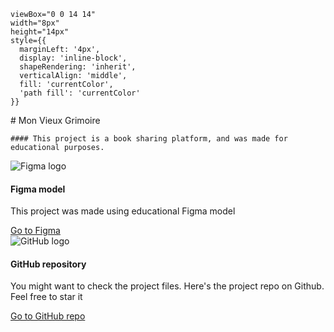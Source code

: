 


    viewBox="0 0 14 14" 
    width="8px" 
    height="14px" 
    style={{ 
      marginLeft: '4px',
      display: 'inline-block',
      shapeRendering: 'inherit',
      verticalAlign: 'middle',
      fill: 'currentColor',
      'path fill': 'currentColor'
    }}
>
  <path d="m11.1 7.35-5.5 5.5a.5.5 0 0 1-.7-.7L10.04 7 4.9 1.85a.5.5 0 1 1 .7-.7l5.5 5.5c.2.2.2.5 0 .7Z" />
</svg>

<Meta title="About Project" />

<div className="sb-container">
  <div className='sb-section-title'>
    # Mon Vieux Grimoire

    #### This project is a book sharing platform, and was made for educational purposes.
  </div>
  <div className="sb-section">
    <div className="sb-section-item">
      <img
        src={Figma}
        alt="Figma logo"
      />
      <h4 className="sb-section-item-heading">Figma model</h4>
      <p className="sb-section-item-paragraph">This project was made using educational Figma model</p>
      <a
        href="https://www.figma.com/file/Snidyc45xi6qchoOPabMA9/Maquette-Mon-Vieux-Grimoir?type=design&node-id=0-1&mode=design&t=z9vr22pEWX9UBtJ1-0"
        target="_blank"
      >Go to Figma<RightArrow /></a>
    </div>
    <div className="sb-section-item">
      <img
        src={Github}
        alt="GitHub logo"
      />
      <h4 className="sb-section-item-heading">GitHub repository</h4>
      <p className="sb-section-item-paragraph">You might want to check the project files. Here's the project repo on Github. Feel free to star it</p>
      <a
        href="https://github.com/S-Syrichko/vieux-grimoire-front"
        target="_blank"
      >Go to GitHub repo<RightArrow /></a>
    </div>
  </div>
</div>

<style>
  {`
  .sb-container {
    margin-bottom: 48px;
  }

  .sb-section {
    width: 100%;
    display: flex;
    flex-direction: row;
    gap: 20px;
  }

  img {
    object-fit: cover;
    width: 30%;
    margin: auto;
    
  }

  .sb-section-title {
    margin-bottom: 32px;
  }

  .sb-section a:not(h1 a, h2 a, h3 a) {
    font-size: 14px;
  }

  .sb-section-item, .sb-grid-item {
    flex: 1;
    display: flex;
    flex-direction: column;
  }

  .sb-section-item-heading {
    padding-top: 20px !important;
    padding-bottom: 5px !important;
    margin: 0 !important;
  }
  .sb-section-item-paragraph {
    margin: 0;
    padding-bottom: 10px;
  }

  @media screen and (max-width: 600px) {
    .sb-section {
      flex-direction: column;
    }
  }
  `}
</style>
